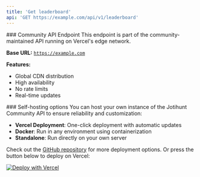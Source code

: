 ```yaml
---
title: 'Get leaderboard'
api: 'GET https://example.com/api/v1/leaderboard'
---
```


<Check>
### Community API Endpoint
This endpoint is part of the community-maintained API running on Vercel's edge network.

**Base URL:**
<code>https://example.com</code>

**Features:**
- Global CDN distribution
- High availability
- No rate limits
- Real-time updates
</Check>

<Note>
### Self-hosting options
You can host your own instance of the Jotihunt Community API to ensure reliability and customization:

- **Vercel Deployment**: One-click deployment with automatic updates
- **Docker**: Run in any environment using containerization
- **Standalone**: Run directly on your own server

Check out the [GitHub repository](https://github.com/jotihunt-community/api) for more deployment options. Or press the button below to deploy on Vercel:


[![Deploy with Vercel](https://vercel.com/button)](https://vercel.com/new/clone?repository-url=https%3A%2F%2Fgithub.com%2Fvercel%2Fnext.js%2Ftree%2Fcanary%2Fexamples%2Fhello-world&env=RATE_LIMIT&envDescription=Please%20set%20an%20rate%20limit%20in%20requests%20allowed%20per%20user%20per%20minute.&project-name=jotihunt-community-api&repository-name=jotihunt-community-api)
</Note>